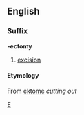 ==English==
===Suffix===
'''-ectomy'''
#[[excision]]
====Etymology====
{{etystub}}
From {{Gr.}} [[ektome]] ''cutting out''

[[Category:English combining forms|E]]